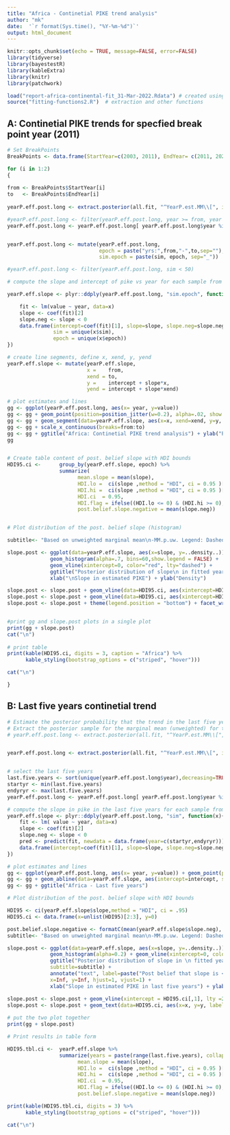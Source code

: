 ```yaml
---
title: "Africa - Continetial PIKE trend analysis"
author: "mk"
date:  '`r format(Sys.time(), "%Y-%m-%d")`'
output: html_document
---
```


```r
knitr::opts_chunk$set(echo = TRUE, message=FALSE, error=FALSE)
library(tidyverse)
library(bayestestR)
library(kableExtra)
library(knitr)
library(patchwork)
```

```r
load("report-africa-continental-fit_31-Mar-2022.Rdata") # created using save(all.fit, file="continental-fits.Rdata")
source("fitting-functions2.R")  # extraction and other functions
```

## A: Continetial PIKE trends for specfied break point year (2011)

```r

# Set BreakPoints 
BreakPoints <- data.frame(StartYear=c(2003, 2011), EndYear= c(2011, 2021))

for (i in 1:2)
{
  
from <- BreakPoints$StartYear[i]
to   <- BreakPoints$EndYear[i]
  
yearP.eff.post.long <- extract.posterior(all.fit, "^YearP.est.MM\\[", index.type="year" )

#yearP.eff.post.long <- filter(yearP.eff.post.long, year >= from, year <=to)
yearP.eff.post.long <- yearP.eff.post.long[ yearP.eff.post.long$year %in% from:to, ]


yearP.eff.post.long <- mutate(yearP.eff.post.long, 
                              epoch = paste("yrs:",from,"-",to,sep=""), 
                              sim.epoch = paste(sim, epoch, sep="_"))

#yearP.eff.post.long <- filter(yearP.eff.post.long, sim < 50)

# compute the slope and intercept of pike vs year for each sample from the posterior for the two time segments

yearP.eff.slope <- plyr::ddply(yearP.eff.post.long, "sim.epoch", function(x){

    fit <- lm(value ~ year, data=x)
    slope <- coef(fit)[2]
    slope.neg <- slope < 0
    data.frame(intercept=coef(fit)[1], slope=slope, slope.neg=slope.neg,
               sim = unique(x$sim),
               epoch = unique(x$epoch))
})

# create line segments, define x, xend, y, yend 
yearP.eff.slope <- mutate(yearP.eff.slope,
                          x =    from, 
                          xend = to,
                          y =    intercept + slope*x,
                          yend = intercept + slope*xend)

# plot estimates and lines 
gg <- ggplot(yearP.eff.post.long, aes(x= year, y=value))
gg <- gg + geom_point(position=position_jitter(w=0.2), alpha=.02, show.legend = FALSE) 
gg <- gg + geom_segment(data=yearP.eff.slope, aes(x=x, xend=xend, y=y, yend=yend), color="grey", alpha=.02)
gg <- gg + scale_x_continuous(breaks=from:to)
gg <- gg + ggtitle("Africa: Continetial PIKE trend analysis") + ylab("PIKE") + ylim(0,1)
gg


# Create table content of post. belief slope with HDI bounds
HDI95.ci <-      group_by(yearP.eff.slope, epoch) %>% 
                 summarize(
                       mean.slope = mean(slope),
                       HDI.lo =  ci(slope ,method = "HDI", ci = 0.95 )[[2]],
                       HDI.hi =  ci(slope ,method = "HDI", ci = 0.95 )[[3]],
                       HDI.ci  = 0.95,
                       HDI.flag = ifelse((HDI.lo <= 0) & (HDI.hi >= 0), "HDI includes zero", "HDI excludes zero"),
                       post.belief.slope.negative = mean(slope.neg)) 


# Plot distribution of the post. belief slope (histogram)

subtitle<- "Based on unweighted marginal mean\n-MM.p.uw. Legend: Dashed black lines\n 95% HDI; red line zero slope"

slope.post <- ggplot(data=yearP.eff.slope, aes(x=slope, y=..density..)) +
              geom_histogram(alpha=.7, bins=60,show.legend = FALSE) +
              geom_vline(xintercept=0, color="red", lty="dashed") +  
              ggtitle("Posterior distribution of slope\n in fitted yearly PIKE", subtitle=subtitle) +
              xlab("\nSlope in estimated PIKE") + ylab("Density")

slope.post <- slope.post + geom_vline(data=HDI95.ci, aes(xintercept=HDI.lo), lty=2)
slope.post <- slope.post + geom_vline(data=HDI95.ci, aes(xintercept=HDI.hi), lty=2)
slope.post <- slope.post + theme(legend.position = "bottom") + facet_wrap(epoch~.,  nrow = 2)


#print gg and slope.post plots in a single plot
print(gg + slope.post)
cat("\n")
 
# print table
print(kable(HDI95.ci, digits = 3, caption = "Africa") %>%  
      kable_styling(bootstrap_options = c("striped", "hover")))

cat("\n")

}
```

## B: Last five years continetial trend 

```r
# Estimate the posterior probability that the trend in the last five years is negative.
# Extract the posterior sample for the marginal mean (unweighted) for the last five years:
# yearP.eff.post.long <- extract.posterior(all.fit, "^YearP.est.MM\\[", index.type="year" )


yearP.eff.post.long <- extract.posterior(all.fit, "^YearP.est.MM\\[", index.type="year" )


# select the last five years
last.five.years <- sort(unique(yearP.eff.post.long$year),decreasing=TRUE)[1:5]
startyr <- min(last.five.years)
endyryr <- max(last.five.years)
yearP.eff.post.long <- yearP.eff.post.long[ yearP.eff.post.long$year %in% last.five.years, ]

# compute the slope in pike in the last five years for each sample from the posterior
yearP.eff.slope <- plyr::ddply(yearP.eff.post.long, "sim", function(x){
    fit <- lm( value ~ year, data=x)
    slope <- coef(fit)[2]
    slope.neg <- slope < 0
    pred <- predict(fit, newdata = data.frame(year=c(startyr,endyryr))) # predict at endpoints
    data.frame(intercept=coef(fit)[1], slope=slope, slope.neg=slope.neg, p1 = pred[1], p2=pred[2])
})

# plot estimates and lines 
gg <- ggplot(yearP.eff.post.long, aes(x= year, y=value)) + geom_point(position=position_jitter(w=0.2), alpha=.2) 
gg <- gg + geom_abline(data=yearP.eff.slope, aes(intercept=intercept, slope=slope, x=NULL, y=NULL), alpha=0.01)
gg <- gg + ggtitle("Africa - Last five years")

# Plot distribution of the post. belief slope with HDI bounds

HDI95 <- ci(yearP.eff.slope$slope,method = "HDI", ci = .95)
HDI95.ci <- data.frame(x=unlist(HDI95)[2:3], y=0)

post.belief.slope.negative <- formatC(mean(yearP.eff.slope$slope.neg), digits=2, format='f')
subtitle<- "Based on unweighted marginal mean\n-MM.p.uw. Legend: Dashed black lines\n 95% HDI; red line zero slope"

slope.post <- ggplot(data=yearP.eff.slope, aes(x=slope, y=..density..)) +
              geom_histogram(alpha=0.2) + geom_vline(xintercept=0, color="red", lty="dashed") +  
              ggtitle("Posterior distribution of slope in \n fitted yearly PIKE in \n last five years",
              subtitle=subtitle) +
              annotate("text", label=paste("Post belief that slope is < 0 is ", post.belief.slope.negative, sep=""),
              x=Inf, y=Inf, hjust=1, vjust=1) +
              xlab("Slope in estimated PIKE in last five years") + ylab("Density")

slope.post <- slope.post + geom_vline(xintercept = HDI95.ci[,1], lty =2) 
slope.post <- slope.post + geom_text(data=HDI95.ci, aes(x=x, y=y, label=round(x,3))) 
 
# put the two plot together
print(gg + slope.post)

# Print results in table form 

HDI95.tbl.ci <-  yearP.eff.slope %>% 
                 summarize(years = paste(range(last.five.years), collapse = "-"),
                       mean.slope = mean(slope),
                       HDI.lo =  ci(slope ,method = "HDI", ci = 0.95 )[[2]],
                       HDI.hi =  ci(slope ,method = "HDI", ci = 0.95 )[[3]],
                       HDI.ci  = 0.95,
                       HDI.flag = ifelse((HDI.lo <= 0) & (HDI.hi >= 0), "HDI includes zero", "HDI excludes zero"),
                       post.belief.slope.negative = mean(slope.neg)) 

print(kable(HDI95.tbl.ci, digits = 3) %>%  
      kable_styling(bootstrap_options = c("striped", "hover")))

cat("\n")
```

